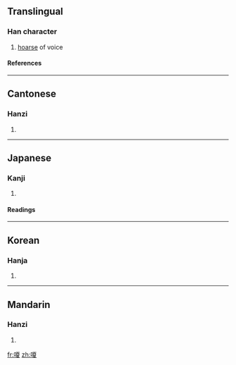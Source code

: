 ==Translingual==
===Han character===
{{Han char|rn=30|rad=口|as=10|sn=13|four=6104<sub>7</sub>|canj=口一山水 (RMUE)}}
# [[hoarse]] of voice
====References====
{{Han ref|kx=0201.340|dkj=04047|dj=0424.260|hdz=10666.090|uh=55C4|ud=21956|bh=DCD3|bd=56531}}
----
==Cantonese==
===Hanzi===
{{yue-hanzi|jyut=|y=a2, sa3}}
# {{defn|Cantonese}}
----
==Japanese==
===Kanji===
{{ja-kanji|grade=|rs=口10}}
# {{defn|Japanese}} 
====Readings====
{{ja-readings|on=[[さ]] (sa)|kun=[[かれる]] (kareru)}}
----
==Korean==
===Hanja===
{{ko-hanja|hangeul=[[사]], [[애]]|rv=sa, ae|mr=sa, ae}}
# {{defn|Korean}}
----
==Mandarin==
===Hanzi===
{{cmn-hanzi|pin=[[á]] (a2), [[shà]] (sha4)|wg=a<sup>2</sup>, sha<sup>4</sup>}}
# {{defn|Mandarin}}

[[fr:嗄]]
[[zh:嗄]]
